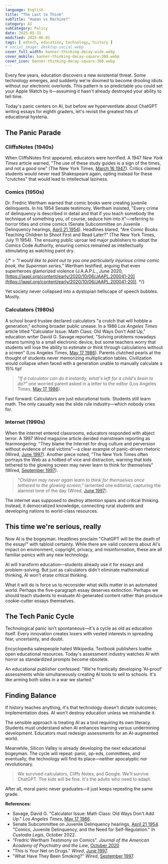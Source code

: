 ```yaml
---
language: English
title: "The Last to Think"
subTitle: "Human vs Machine?"
category: AI
subCategory: Policy
date: 2025-05-31
modified: 2025-06-01
tags: [ edtech, education, technology, history ]
# social_image: desktop-social.webp
cover_full_width: banner-thinking-decay-wide.webp
cover_mobile: banner-thinking-decay-square-300.webp
cover_icon: banner-thinking-decay-square-300.webp
---
```


Every few years, education discovers a new existential threat. Some technology emerges, and suddenly we're doomed to become drooling idiots without our electronic overlords. This pattern is so predictable you could set your Apple Watch by it—assuming it hasn't already destroyed your ability to tell time.

Today's panic centers on AI, but before we hyperventilate about ChatGPT writing essays for eighth graders, let's revisit the greatest hits of educational hysteria.

## The Panic Parade

### CliffsNotes (1940s)

When CliffsNotes first appeared, educators were horrified. A 1947 *New York Times* article warned, "The use of these study guides is a sign of the times, and not a good one" (The New York Times, [March 16 1947](https://www.nytimes.com/1947/03/16/archives/cliffs-notes-are-a-sign-of-the-times-and-not-a-good-one.html)). Critics claimed students would never read Shakespeare again, opting instead for these "crutches" that would lead to intellectual laziness.

### Comics (1950s)

Dr. Fredric Wertham warned that comic books were creating juvenile delinquents. In his 1954 Senate testimony, Wertham insisted, "Every crime of delinquency is described in detail and that if you teach somebody the technique of something you, of course, seduce him into it"—referring to horror titles and crime comics (Senate Subcommittee on Juvenile Delinquency hearings, [April 21 1954](https://blogs.loc.gov/law/2022/10/the-senate-comic-book-hearings-of-1954/)). Headlines blared, "Are Comic Books Teaching Children to Shoot First and Read Later?" (The New York Times, July 11 1954). The ensuing public uproar led major publishers to adopt the Comics Code Authority, ensuring comics remained as intellectually stimulating as watching paint dry.

{/* > *"I would like to point out to you one particularly injurious crime comic book, the Superman series,"* Wertham testified, arguing that even superheroes glamorized violence (J.A.A.P.L., June 2020, [https://jaapl.org/content/early/2020/10/06/JAAPL.200041-20](https://jaapl.org/content/early/2020/10/06/JAAPL.200041-20)). */}

Yet society never collapsed into a dystopian hellscape of speech bubbles. Mostly.

### Calculators (1980s)

A school board trustee declared calculators "a crutch that will hobble a generation," echoing broader public unease. In a 1986 *Los Angeles Times* article titled "Calculator Issue: Math Class: Old Ways Don't Add Up," education writer David G. Savage reported, "Solving problems nowadays means turning to a small electronic device, but some teachers worry that students will lose the ability to estimate or think through calculations without a screen" (Los Angeles Times, [May 17 1986](https://www.latimes.com/archives/la-xpm-1986-05-17-mn-5638-story.html)). Parents clutched pearls at the thought of students never memorizing multiplication tables. Civilization would collapse when faced with a generation unable to manually calculate a 15% tip!

> *"If a calculator can do it instantly, what's left for a child's brain to do?"* one worried parent asked in a letter to the editor (Los Angeles Times, [May 17 1986](https://www.latimes.com/archives/la-xpm-1986-05-17-mn-5638-story.html)).

Fast forward: Calculators are just educational tools. Students still learn math. The only casualty was the slide rule industry—which nobody cries for.

### Internet (1990s)

When the internet entered classrooms, educators responded with abject terror. A 1997 *Wired* magazine article derided mainstream reporting as fearmongering: "They blame the Internet for drug culture and perversion without evidence of real victims"—a clear example of panic-driven rhetoric (Wired, [June 1997](https://www.wired.com/1997/06/this-is-your-net-on-drugs)). Another piece noted, "The New York Times often portrays the Web as a hotbed of vice and distraction, warning that kids tethered to the glowing screen may never learn to think for themselves" (Wired, [September 1997](https://www.wired.com/1997/09/netizen)).

> *"Children may never again learn to think for themselves once tethered to the glowing screen,"* lamented one editorial, capturing the alarmist tone of the day (Wired, [June 1997](https://www.wired.com/1997/06/this-is-your-net-on-drugs)).

The internet was supposed to destroy attention spans and critical thinking. Instead, it democratized knowledge, connecting rural students and developing nations to world-class resources.

## This time we're serious, really

Now AI is the bogeyman. Headlines proclaim "ChatGPT will be the death of the essay!" with tabloid certainty. While there are valid concerns about AI's impact on environment, copyright, privacy, and misinformation, these are all familiar panics with any new technology.

AI will transform education—students already use it for essays and problem-solving. But just as calculators didn't eliminate mathematical thinking, AI won't erase critical thinking.

What it will do is force us to reconsider what skills matter in an automated world. Perhaps the five-paragraph essay deserves extinction. Perhaps we should teach students to evaluate AI-generated content rather than produce cookie-cutter essays themselves.

## The Tech Panic Cycle

Technological panic isn't spontaneous—it's a cycle as old as education itself. Every innovation creates losers with vested interests in spreading fear, uncertainty, and doubt.

Encyclopedia salespeople hated Wikipedia. Textbook publishers loathe open educational resources. Today's assessment industry watches AI with horror as standardized prompts become obsolete.

An educational publisher confessed: "We're frantically developing 'AI-proof' assessments while simultaneously creating AI tools to sell to schools. It's like arming both sides in a war we started."

## Finding Balance

If history teaches anything, it's that technology doesn't dictate outcomes; implementation does. AI won't destroy education unless we mishandle it.

The sensible approach is treating AI as a tool requiring its own literacy. Students must understand when AI enhances learning versus undermining development. Educators must redesign assessments for an AI-augmented world.

Meanwhile, Silicon Valley is already developing the next educational bogeyman. The cycle will repeat: panic, op-eds, committees, and eventually, the technology will find its place—neither apocalyptic nor revolutionary.

> We survived calculators, Cliffs Notes, and Google. We'll survive ChatGPT. The kids will be fine. It's the adults who need to adapt.

After all, moral panic never graduates—it just keeps repeating the same grade.


**References:**

* Savage, David G. "Calculator Issue: Math Class: Old Ways Don't Add Up." *Los Angeles Times*, [May 17 1986](https://www.latimes.com/archives/la-xpm-1986-05-17-mn-5638-story.html).
* Senate Subcommittee on Juvenile Delinquency hearings, [April 21 1954](https://blogs.loc.gov/law/2022/10/the-senate-comic-book-hearings-of-1954/). "Comics, Juvenile Delinquency, and the Need for Self-Regulation." *In Custodia Legis*, October 2022.
* "Fredric Wertham Testimony on Comics". *Journal of the American Academy of Psychiatry and the Law*, [October 2020](https://jaapl.org/content/early/2020/10/06/JAAPL.200041-20)
* "This is Your Net on Drugs." *Wired*, [June 1997](https://www.wired.com/1997/06/this-is-your-net-on-drugs).
* "What Have They Been Smoking?" *Wired*, [September 1997](https://www.wired.com/1997/09/netizen).

